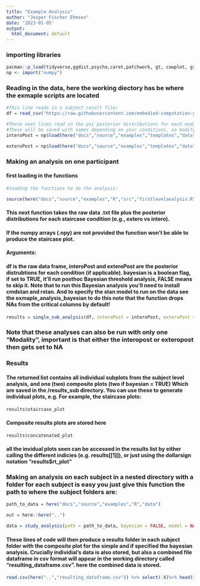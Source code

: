 ```yaml
---
title: "Example Analysis"
author: "Jesper Fischer Ehmsen"
date: '2023-01-05'
output:
  html_document: default
---
```



### **importing libraries**
```r
pacman::p_load(tidyverse,ggdist,psycho,caret,patchwork, gt, cowplot, grid,reticulate, here)
np <- import("numpy")
```


### **Reading in the data, here the working diectory has be where the exmaple scripts are located**
```r
#This line reads in a subject result file:
df = read_csv("https://raw.githubusercontent.com/embodied-computation-group/Cardioception/master/docs/source/examples/templates/data/HRD/HRD_final.txt")

#These next lines read in the psi posterior distributions for each modality. 
#These will be saved with names depending on your conditions, so modify as needed. 
interoPost = np$load(here("docs","source","examples","templates","data","HRD","Intero_posterior.npy"))

exteroPost = np$load(here("docs","source","examples","templates","data","HRD","Extero_posterior.npy"))
```


### **Making an analysis on one participant**
#### **first loading in the functions**

```r
#loading the functions to do the analysis:

source(here("docs","source","examples","R","src","firstlevelanalysis.R"))
```

#### This next function takes the raw data .txt file plus the posterior distributions for each staircase condition (e.g., extero vs intero).
#### If the numpy arrays (.npy) are not provided the function won't be able to produce the staircase plot.


#### **Arguments:**
#### df is the raw data frame, interoPost and exteroPost are the posterior distrubtions for each condition (if applicable). bayesian is a boolean flag, if set to TRUE, it'll run posthoc Bayesian threshold analysis, FALSE means to skip it. Note that to run this Bayesian analysis you'll need to install cmdstan and rstan. And to specify the stan model to run on the data see the exmaple_analysis_bayesian to do this note that the function drops NAs from the critical columns by default!


```r
results = single_sub_analysis(df, interoPost = interoPost, exteroPost = exteroPost, bayesian = F, model = NA, out = here::here("docs","source","examples","R"))

```

### Note that these analyses can also be run with only one "Modality", important is that either the interopost or exteropost then gets set to NA

### **Results**

#### The returned list contains all individual subplots from the subject level analysis, and one (two) composite plots (two if bayesian = TRUE) Which are saved in the /results_sub directory. You can use these to generate individual plots, e.g. For example, the staircase plots:
```r
results$staircase_plot
```

#### Composite results plots are stored here
```r
results$concatenated_plot
```

#### all the invidual plots seen can be accessed in the results list by either calling the different indicies (e.g. results[[1]]), or just using the dollarsign notation "results$rt_plot"



### Making an analysis on each subject in a nested directory with a folder for each subject is easy you just give this function the path to where the subject folders are:

```r
path_to_data = here("docs","source","examples","R","data")

out = here::here("..")

data = study_analysis(path = path_to_data, bayesian = FALSE, model = NA, folder = T, out = out)
```

#### These lines of code will then produce a results folder in each subject folder with the composite plot for the simple and if specified the bayesian analysis. Crucially individial's data is also stored, but also a combined file dataframe in csv format will appear in the working directory called "resulting_dataframe.csv". here the combined data is stored.

```r
read.csv(here("..","resulting_dataframe.csv")) %>% select(-X)%>% head(4)
```



